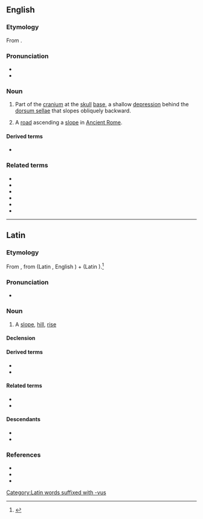 ==English==
{{wikipedia|Clivus (anatomy)}}

===Etymology===
{{root|en|ine-pro|*ḱley-}}
From {{der|en|la|clīvus||slope, hill}}.

===Pronunciation===
* {{IPA|en|/ˈklaɪvəs/}}
* {{hyphenation|en|cli|vus}}

===Noun===
{{en-noun|clivi}}

# {{lb|en|anatomy}} Part of the [[cranium]] at the [[skull]] [[base]], a shallow [[depression]] behind the [[dorsum sellae]] that slopes obliquely backward.
# {{lb|en|historical}} A [[road]] ascending a [[slope]] in [[Ancient Rome]].

====Derived terms====
* {{l|en|clival}}

===Related terms===
* {{l|en|climate}}
* {{l|en|climax}}
* {{l|en|clinic}}
* {{l|en|clinoid}}
* {{l|en|decline}}
* {{l|en|incline}}

----

==Latin==

===Etymology===
{{root|la|ine-pro|*ḱley-}}
From {{der|la|ine-pro|*ḱleywós}}, from {{der|la|ine-pro|*ḱley-||to lean}} (Latin {{m|la|clīnō}}, English {{m|en|lean}}) + {{m|ine-pro|*-wós}} (Latin {{m|la|-vus}}).<ref>{{R:Online Etymology Dictionary|declivity}}</ref>

===Pronunciation===
* {{la-IPA|clīvus|eccl=1}}

===Noun===
{{la-noun|clīvus<2>}}

# A [[slope]], [[hill]], [[rise]]

====Declension====
{{la-ndecl|clīvus<2>}}

====Derived terms====
* {{l|la|clīvōsus}}
* {{l|la|clīvulus}}

====Related terms====
* {{l|la|clīnātus}}
* {{l|la|clīnō}}

====Descendants====
* {{desc|en|clivus}}
* {{desc|it|clivo}}

===References===
* {{R:L&S}}
* {{R:Elementary Lewis}}
* {{R:Gaffiot}}
<references/>

{{C|la|Landforms}}

[[Category:Latin words suffixed with -vus]]